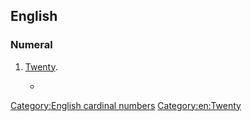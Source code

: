 ==English==

===Numeral===
{{head|en|numeral}}

# {{lb|en|nonstandard}} [[twenty|Twenty]].
#* {{quote-journal
|lang=en
|year=1872
|author=
|title=Reminiscences of the Army
|journal=The Cape monthly magazine
|volume=5
|page=302
|passage=The colonel would then shout, "'''Twoty'''-twoth, form quarter distance column on the grenadier company."}}

[[Category:English cardinal numbers]]
[[Category:en:Twenty]]
